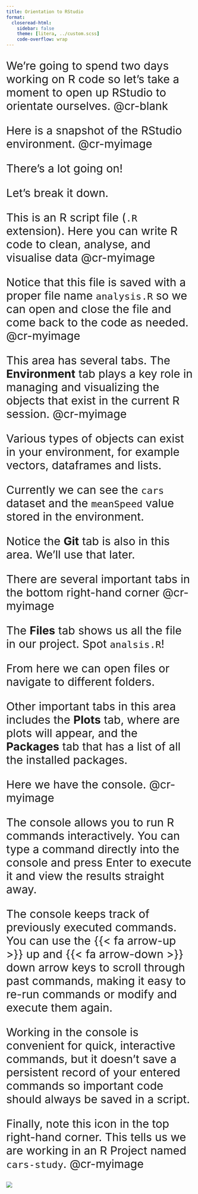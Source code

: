```yaml
---
title: Orientation to RStudio
format: 
  closeread-html:
    sidebar: false
    theme: [litera, ../custom.scss]
    code-overflow: wrap
---
```


:::: {.cr-section layout="sidebar-right" style="font-size:30px;"}

We're going to spend two days working on R code so let's take a moment to open up RStudio to orientate ourselves. @cr-blank

Here is a snapshot of the RStudio environment.  @cr-myimage

There's a lot going on! 

Let's break it down.

This is an R script file (`.R` extension). Here you can write R code to clean, analyse, and visualise data [@cr-myimage]{pan-to="30%, 20%" scale-by="1.5"}

Notice that this file is saved with a proper file name `analysis.R` so we can open and close the file and come back to the code as needed. [@cr-myimage]{pan-to="60%, 80%" scale-by="2"}

This area has several tabs. The **Environment** tab plays a key role in managing and visualizing the objects that exist in the current R session. [@cr-myimage]{pan-to="-30%, 40%" scale-by="1.5"}

Various types of objects can exist in your environment, for example vectors, dataframes and lists.

Currently we can see the `cars` dataset and the `meanSpeed` value stored in the environment.

Notice the **Git** tab is also in this area. We'll use that later.


There are several important tabs in the bottom right-hand corner [@cr-myimage]{pan-to="-30%, -40%" scale-by="1.5"}

The **Files** tab shows us all the file in our project. Spot `analsis.R`!

From here we can open files or navigate to different folders. 

Other important tabs in this area includes the **Plots** tab, where are plots will appear, and the **Packages** tab that has a list of all the installed packages.

Here we have the console. [@cr-myimage]{pan-to="30%, -40%" scale-by="1.5"}

The console allows you to run R commands interactively. You can type a command directly into the console and press Enter to execute it and view the results straight away. 

The console keeps track of previously executed commands. You can use the {{< fa arrow-up >}} up and {{< fa arrow-down >}} down arrow keys to scroll through past commands, making it easy to re-run commands or modify and execute them again.

Working in the console is convenient for quick, interactive commands, but it doesn't save a persistent record of your entered commands so important code should always be saved in a script.

Finally, note this icon in the top right-hand corner. This tells us we are working in an R Project named `cars-study`. [@cr-myimage]{pan-to="-80%, 80%" scale-by="1.5"}

:::{#cr-blank}

:::

:::{#cr-myimage}
![](../images/rstudio-blank.png)
:::

::::


<!-- <br><br> -->

<!-- ## Mini-Exercise -->

<!-- ::: {.clock-cr} -->

<!-- {{< fa clock >}} 5 minutes -->

<!-- ::: -->

<!-- ### Make yourself at home -->

<!-- :::: {.columns} -->

<!-- ::: {.column width=34%} -->

<!-- <iframe style="width:100%;max-width:360px;height:360px;" src="https://stopwatch-app.com/widget/timer?theme=dark&color=yellow&hrs=0&min=5&sec=0" frameborder="0"></iframe> -->

<!-- ::: -->

<!-- ::: {.column width=66%} -->

<!-- 1. Enter `getwd()` at the console to see your current working directory. Make a note of this location!  -->

<!-- 2. In the RStudio menu navigate to `Tools > Global Options > Appearance` and choose an editor theme that you like! -->


<!-- ::: -->
<!-- :::: -->